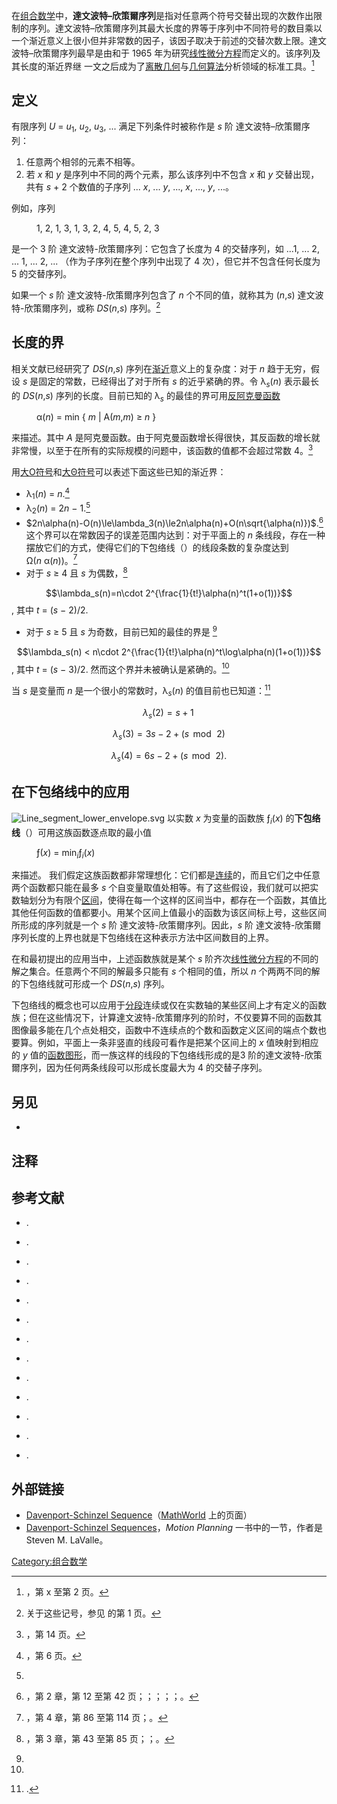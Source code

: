 在[[组合数学|组合数学]]中，'''達文波特–欣策爾序列'''是指对任意两个符号交替出现的次数作出限制的序列。達文波特–欣策爾序列其最大长度的界等于序列中不同符号的数目乘以一个渐近意义上很小但并非常数的因子，该因子取决于前述的交替次数上限。達文波特–欣策爾序列最早是由{{link-en|哈罗德·达文波特|Harold Davenport}}和{{link-en|安杰伊·欣策尔|Andrzej Schinzel}}于 1965 年为研究[[线性微分方程|线性微分方程]]而定义的。该序列及其长度的渐近界继 {{harvtxt|Atallah|1985}} 一文之后成为了[[离散几何|离散几何]]与[[计算几何|几何算法]]分析领域的标准工具。<ref>{{harvtxt|Sharir|Agarwal|1995}}，第 x 至第 2 页。</ref>

==定义==
有限序列 ''U'' = ''u''<sub>1</sub>, ''u''<sub>2</sub>, ''u''<sub>3</sub>, ... 满足下列条件时被称作是 ''s'' 阶 達文波特–欣策爾序列：
#任意两个相邻的元素不相等。
#若 ''x'' 和 ''y'' 是序列中不同的两个元素，那么该序列中不包含 ''x'' 和 ''y'' 交替出现，共有 ''s'' + 2 个数值的子序列 ... ''x'', ... ''y'', ..., ''x'', ..., ''y'', ...。

例如，序列
:1, 2, 1, 3, 1, 3, 2, 4, 5, 4, 5, 2, 3
是一个 3 阶 達文波特-欣策爾序列：它包含了长度为 4 的交替序列，如 ...1, ... 2, ... 1, ... 2, ... （作为子序列在整个序列中出现了 4 次），但它并不包含任何长度为 5 的交替序列。

如果一个 ''s'' 阶 達文波特-欣策爾序列包含了 ''n'' 个不同的值，就称其为 (''n'',''s'') 達文波特-欣策爾序列，或称 ''DS''(''n'',''s'') 序列。<ref>关于这些记号，参见 {{harvtxt|Sharir|Agarwal|1995}} 的第 1 页。</ref>

==长度的界==
相关文献已经研究了 ''DS''(''n'',''s'') 序列在[[渐近分析|渐近]]意义上的复杂度：对于 ''n'' 趋于无穷，假设 ''s'' 是固定的常数，已经得出了对于所有 ''s'' 的近乎紧确的界。令 λ<sub>''s''</sub>(''n'') 表示最长的 ''DS''(''n'',''s'') 序列的长度。目前已知的 λ<sub>''s''</sub> 的最佳的界可用[[阿克曼函数#反函数|反阿克曼函数]]
:α(''n'') = min { ''m'' | A(''m'',''m'') ≥ ''n'' }
来描述。其中 ''A'' 是阿克曼函数。由于阿克曼函数增长得很快，其反函数的增长就非常慢，以至于在所有的实际规模的问题中，该函数的值都不会超过常数 4。<ref>{{harvtxt|Sharir|Agarwal|1995}}，第 14 页。</ref>

用[[大O符号|大O符号]]和[[大Θ符号|大Θ符号]]可以表述下面这些已知的渐近界：
*λ<sub>1</sub>(''n'') = ''n''.<ref name="DS12">{{harvtxt|Sharir|Agarwal|1995}}，第 6 页。</ref>
*λ<sub>2</sub>(''n'') = 2''n'' − 1.<ref name="DS12" />
*<math>2n\alpha(n)-O(n)\le\lambda_3(n)\le2n\alpha(n)+O(n\sqrt{\alpha(n)})</math>.<ref>{{harvtxt|Sharir|Agarwal|1995}}，第 2 章，第 12 至第 42 页；{{harvtxt|Hart|Sharir|1986}}；{{harvtxt|Wiernik|Sharir|1988}}；{{harvtxt|Komjáth|1988}}；{{harvtxt|Klazar|1999}}；{{harvtxt|Nivasch|2009}}。</ref> 这个界可以在常数因子的误差范围内达到：对于平面上的 ''n'' 条线段，存在一种摆放它们的方式，使得它们的下包络线（{{Lang-en|lower envelope}}）的线段条数的复杂度达到 Ω(''n'' α(''n''))。<ref>{{harvtxt|Sharir|Agarwal|1995}}，第 4 章，第 86 至第 114 页；{{harvtxt|Wiernik|Sharir|1988}}。</ref>
*对于 ''s'' ≥ 4 且 ''s'' 为偶数，<ref name="high-order">{{harvtxt|Sharir|Agarwal|1995}}，第 3 章，第 43 至第 85 页；{{harvtxt|Agarwal|Sharir|1989}}；{{harvtxt|Nivasch|1999}}。</ref>
::<math>\lambda_s(n)=n\cdot 2^{\frac{1}{t!}\alpha(n)^t(1+o(1))}</math>, 其中 ''t'' = (''s'' − 2)/2.
*对于 ''s'' ≥ 5 且 ''s'' 为奇数，目前已知的最佳的界是 <ref name="high-order" />
::<math>\lambda_s(n) < n\cdot 2^{\frac{1}{t!}\alpha(n)^t\log\alpha(n)(1+o(1))}</math>, 其中 ''t'' = (''s'' − 3)/2.
然而这个界并未被确认是紧确的。<ref name="high-order" />

当 ''s'' 是变量而 ''n'' 是一个很小的常数时，λ<sub>''s''</sub>(''n'') 的值目前也已知道：<ref>{{harvtxt|Roselle|Stanton|1970/71}}.</ref>
:<math>\lambda_s(2)=s+1\,</math>
:<math>\lambda_s(3)=3s-2+(s\, \bmod \, 2)</math>
:<math>\lambda_s(4)=6s-2+(s\, \bmod\, 2).</math>

==在下包络线中的应用==
[[Image:Line_segment_lower_envelope.svg|thumb]]
以实数 ''x'' 为变量的函数族 ƒ<sub>''i''</sub>(''x'') 的'''下包络线'''（{{Lang-en|lower envelope}}）可用这族函数逐点取的最小值
:ƒ(''x'') = min<sub>''i''</sub>ƒ<sub>''i''</sub>(''x'')
来描述。
我们假定这族函数都非常理想化：它们都是[[连续函数|连续]]的，而且它们之中任意两个函数都只能在最多 ''s'' 个自变量取值处相等。有了这些假设，我们就可以把实数轴划分为有限个[[区间|区间]]，使得在每一个这样的区间当中，都存在一个函数，其值比其他任何函数的值都要小。用某个区间上值最小的函数为该区间标上号，这些区间所形成的序列就是一个 ''s'' 阶 達文波特-欣策爾序列。因此，''s'' 阶 達文波特-欣策爾序列长度的上界也就是下包络线在这种表示方法中区间数目的上界。

在{{link-en|哈罗德·达文波特|Harold Davenport|达文波特}}和{{link-en|安杰伊·欣策尔|Andrzej Schinzel|欣策尔}}最初提出的应用当中，上述函数族就是某个 ''s'' 阶齐次[[线性微分方程|线性微分方程]]的不同的解之集合。任意两个不同的解最多只能有 ''s'' 个相同的值，所以 ''n'' 个两两不同的解的下包络线就可形成一个 ''DS''(''n'',''s'') 序列。

下包络线的概念也可以应用于[[分段|分段]]连续或仅在实数轴的某些区间上才有定义的函数族；但在这些情况下，计算達文波特-欣策爾序列的阶时，不仅要算不同的函数其图像最多能在几个点处相交，函数中不连续点的个数和函数定义区间的端点个数也要算。例如，平面上一条非竖直的线段可看作是把某个区间上的 ''x'' 值映射到相应的 ''y'' 值的[[函数图形|函数图形]]，而一族这样的线段的下包络线形成的是3 阶的達文波特-欣策爾序列，因为任何两条线段可以形成长度最大为 4 的交替子序列。

==另见==
* {{link-en|无平方字|Squarefree word}}

==注释==
{{reflist|2}}

==参考文献==
*{{citation
 | last1 = Agarwal | first1 = P. K. | author1-link = Pankaj K. Agarwal
 | last2 = Sharir | first2 = Micha | authorlink2 = Micha Sharir
 | last3 = Shor | first3 = P. | authorlink3 = Peter Shor
 | title = Sharp upper and lower bounds on the length of general Davenport–Schinzel sequences
 | journal = Journal of Combinatorial Theory, Series A
 | volume = 52 | issue = 2 | year = 1989 | pages = 228–274
 | mr = 1022320 | doi = 10.1016/0097-3165(89)90032-0}}.
*{{citation
 | last = Atallah | first = Mikhail J.
 | authorlink = Mikhail Atallah
 | title = Some dynamic computational geometry problems
 | journal = Computers and Mathematics with Applications
 | mr = 0822083 | doi = 10.1016/0898-1221(85)90105-1
 | volume = 11 | pages = 1171–1181 | year = 1985}}.
*{{citation
 | last1 = Davenport | first1 = H. | authorlink1 = Harold Davenport
 | last2 = Schinzel | first2 = Andrzej | authorlink2 = Andrzej Schinzel
 | title = A combinatorial problem connected with differential equations
 | journal = American Journal of Mathematics
 | volume = 87 | year = 1965 | pages = 684–694
 | mr = 0190010 | doi = 10.2307/2373068
 | jstor = 2373068
 | issue = 3
 | publisher = The Johns Hopkins University Press}}.
*{{citation
 | last1 = Hart | first1 = S.
 | last2 = Sharir | first2 = Micha | authorlink2 = Micha Sharir
 | title = Nonlinearity of Davenport–Schinzel sequences and of generalized path compression schemes
 | journal = Combinatorica
 | volume = 6 | issue = 2 | year = 1986 | pages = 151–177
 | mr = 0875839 | doi = 10.1007/BF02579170}}.
*{{citation
 | last = Klazar | first = M.
 | contribution = On the maximum lengths of Davenport–Schinzel sequences
 | pages = 169–178
 | publisher = American Mathematical Society
 | series = DIMACS Series in Discrete Mathematics and Theoretical Computer Science
 | title = Contemporary Trends in Discrete Mathematics
 | volume = 49
 | year = 1999}}.
*{{citation
 | authorlink = Péter Komjáth
 | last = Komjáth | first = Péter
 | title = A simplified construction of nonlinear Davenport–Schinzel sequences
 | journal = Journal of Combinatorial Theory, Series A
 | volume = 49 | year = 1988 | issue = 2 | pages = 262–267
 | mr = 0964387 | doi = 10.1016/0097-3165(88)90055-6}}.
*{{citation
 |last1   = Mullin
 |first1  = R. C.
 |last2   = Stanton
 |first2  = R. G.
 |title   = A map-theoretic approach to Davenport-Schinzel sequences.
 |journal = Pacific Journal of Mathematics
 |volume  = 40
 |year    = 1972
 |pages   = 167–172
 |url     = http://projecteuclid.org/getRecord?id=euclid.pjm/1102968831
 |mr      = 0302601
 |doi     = 10.2140/pjm.1972.40.167
}}{{dead link|date=2018年2月 |bot=InternetArchiveBot |fix-attempted=yes }}.
*{{citation
 |last         = Nivasch
 |first        = Gabriel
 |contribution = Improved bounds and new techniques for Davenport–Schinzel sequences and their generalizations
 |arxiv        = 0807.0484
 |pages        = 1–10
 |title        = Proc. 20th ACM-SIAM Symp. Discrete Algorithms
 |url          = http://www.siam.org/proceedings/soda/2009/SODA09_001_nivaschg.pdf
 |year         = 2009
 |access-date  = 2014-07-09
 |archive-url  = https://web.archive.org/web/20121018164441/http://siam.org/proceedings/soda/2009/SODA09_001_nivaschg.pdf
 |archive-date = 2012-10-18
 |dead-url     = yes
}}.
*{{citation
 | last1 = Roselle | first1 = D. P. | author1-link = David Roselle
 | last2 = Stanton | first2 = R. G.
 | title = Some properties of Davenport-Schinzel sequences
 | journal = Acta Arithmetica
 | volume = 17 | year = 1970/71 | pages = 355–362
 | mr = 0284414 }}.
*{{citation
 | last1 = Sharir | first1 = Micha | authorlink1 = Micha Sharir
 | last2 = Agarwal | first2 = Pankaj K.
 | title = Davenport–Schinzel Sequences and Their Geometric Applications
 | publisher = Cambridge University Press
 | year = 1995
 | isbn = 0-521-47025-0}}.
*{{citation
 | last1 = Stanton | first1 = R. G.
 | last2 = Dirksen | first2 = P. H.
 | title = Davenport-Schinzel sequences.
 | journal = Ars Combinatoria
 | volume = 1 | year = 1976 | issue = 1 | pages = 43–51
 | mr = 0409347 }}.
*{{citation
 | last1 = Stanton | first1 = R. G.
 | last2 = Roselle | first2 = D. P. | author2-link = David Roselle
 | contribution = A result on Davenport-Schinzel sequences
 | title = Combinatorial theory and its applications, III (Proc. Colloq., Balatonfüred, 1969)
 | pages = 1023–1027
 | publisher = North-Holland | location = Amsterdam | year = 1970
 | mr = 0304189 }}.
*{{citation
 | last1 = Wiernik | first1 = Ady
 | last2 = Sharir | first2 = Micha | authorlink2 = Micha Sharir
 | title = Planar realizations of nonlinear Davenport–Schinzel sequences by segments
 | journal = Discrete & Computational Geometry
 | volume = 3 | issue = 1 | year = 1988 | pages = 15–47
 | mr = 0918177 | doi = 10.1007/BF02187894}}.

==外部链接==
* [http://mathworld.wolfram.com/Davenport-SchinzelSequence.html Davenport-Schinzel Sequence]（[[MathWorld|MathWorld]] 上的页面）
* [http://planning.cs.uiuc.edu/node304.html  Davenport-Schinzel Sequences]，''Motion Planning'' 一书中的一节，作者是 Steven M. LaValle。

[[Category:组合数学|Category:组合数学]]